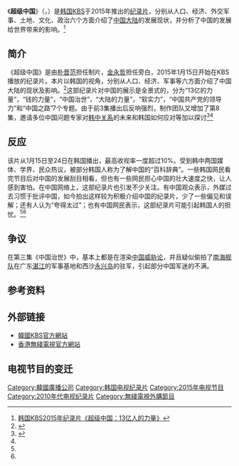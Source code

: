 {{expand|time=2015-03-05T10:18:22+00:00}}
{{refimprove|time=2015-03-05T10:18:22+00:00}}
《'''超级中国'''》（{{kor|k=슈퍼차이나}}，{{lang-en|Super China}}）是[[韩国|韩国]][[KBS|KBS]]于2015年推出的[[纪录片|纪录片]]，分别从人口、经济、外交军事、土地、文化、政治六个方面介绍了[[中华人民共和国|中国大陆]]的发展现状，并分析了中国的发展给世界带来的影响。<ref>[http://m.guancha.cn/video/2015_02_03_308417 韩国KBS2015年纪录片《超级中国：13亿人的力量》]</ref>

==简介==
《超级中国》是由[[朴晋范|朴晋范]]担任制片，[[金永哲|金永哲]]担任旁白，2015年1月15日开始在KBS播放的纪录片。本片以韩国的视角，分别从人口、经济、军事等六方面介绍了中国大陆的现状及影响。<ref name="a">{{cite web |url=http://news.ifeng.com/a/20150210/43144426_0.shtml|title=韩播超级中国纪录片获高收视率 中国网友：夸得太过|accessdate=2015-03-05|date=2012-02-10|work=凤凰网}}</ref>这部纪录片对中国的展示是全景式的，分为“13亿的力量”，“钱的力量”，“中国治世”，“大陆的力量”，“软实力”，“中国共产党的领导力”和“中国之路”7个专题。由于前3集播出后反响强烈，制作团队又增加了第8集，邀请多位中国问题专家对[[韩中关系|韩中关系]]的未来和韩国如何应对等加以探讨<ref name="s">{{cite web|author=彭茜|title=“提供看中国的不同视角” 访《超级中国》制片人朴晋范|url=http://news.ifeng.com/a/20150212/43164494_0.shtml|publisher=凤凰网|accessdate=2015年2月12日}}</ref><ref name="a"/>

==反应==
该片从1月15日至24日在韩国播出，最高收视率一度超过10%。受到韩中两国媒体、学界、民众热议，被部分韩国人称为了解中国的“百科辞典”。一些韩国网民看完节目后对中国的发展刮目相看，但也有一些网民担心中国的壮大速度之快，让人感到害怕。在中国网络上，这部纪录片也引发不少关注。有中国观众表示，外媒过去习惯于批评中国，如今拍出这样较为积极介绍中国的纪录片，少了一些偏见和误解；还有人认为“夸得太过”；也有中国网民表示，这部纪录片可能引起韩国人的担忧。<ref name="s"/><ref name="a"/>

==争议==
在第三集《中国治世》中，基本上都是在渲染[[中国威胁论|中国威胁论]]，并且疑似偷拍了[[南海舰队|南海舰队]]在广东[[湛江|湛江]]的军事基地和西沙[[永兴岛|永兴岛]]的驻军，引起部分中国军迷的不满。

==参考资料==
{{reflist}}

==外部链接==
*[http://smart.kbs.co.kr/tv/sisa/superchina/index.html 韓國KBS官方網站]{{ko}}
*[http://programme.tvb.com/lifestyle/superchina 香港無綫電視官方網站]{{zh-hk}}

==电视节目的变迁==
{{電視節目的變遷
|電視台= {{HKG}} [[無綫電視|無綫電視]][[J5|J5]]
|播放檔次= 星期日 20:30 - 21:30
|節目名稱= 大道中國<br/>（2016年5月8日 - 2016年6月19日）
|上一節目= [[水利作業|水利作業]]<br/>（2016年4月17日 - 2016年5月1日）
|下一節目= [[挑機商雄|挑機商雄]]（第1-2集）<br/>（2016年6月26日 - 2016年7月3日）
|2播放檔次= 星期一至五 23:00 - 00:00
|2節目名稱= 大道中國<br/>（2017年5月17日 - 2017年5月25日）
|2上一節目= [[與全世界做生意|與全世界做生意]]<br/>（2017年5月8日 - 2017年5月16日）
|2下一節目= [[挑機商雄|挑機商雄]]<br/>（2017年5月26日 - 2017年6月2日）
}}

[[Category:韓國廣播公司|Category:韓國廣播公司]]
[[Category:韩国电视纪录片|Category:韩国电视纪录片]]
[[Category:2015年电视节目|Category:2015年电视节目]]
[[Category:2010年代电视纪录片|Category:2010年代电视纪录片]]
[[Category:無綫電視外購節目|Category:無綫電視外購節目]]